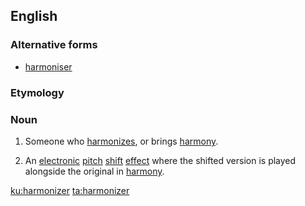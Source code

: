 ==English==

===Alternative forms===
* [[harmoniser]]

===Etymology===
{{suffix|harmonize|er|lang=en}}

===Noun===
{{en-noun}}

# Someone who [[harmonize]]s, or brings [[harmony]].
# {{label|en|music}} An [[electronic]] [[pitch]] [[shift]] [[effect]] where the shifted version is played alongside the original in [[harmony]].

[[ku:harmonizer]]
[[ta:harmonizer]]